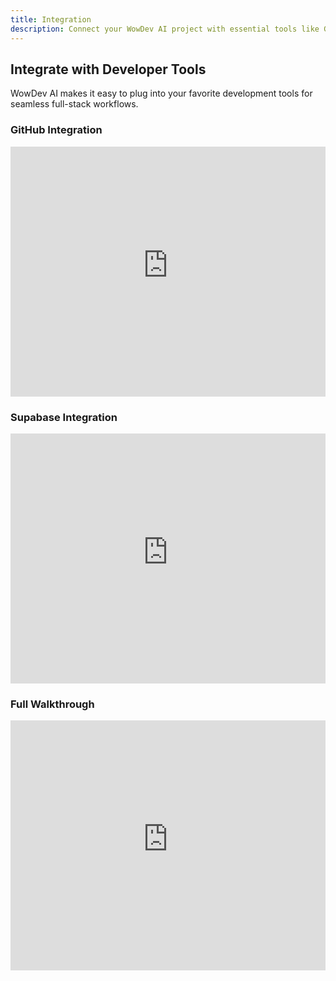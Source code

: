 ```yaml
---
title: Integration
description: Connect your WowDev AI project with essential tools like GitHub and Supabase.
---
```


## Integrate with Developer Tools

WowDev AI makes it easy to plug into your favorite development tools for seamless full-stack workflows.

### GitHub Integration

<iframe
  width="100%"
  height="400"
  src="https://firebasestorage.googleapis.com/v0/b/drodel-chat.appspot.com/o/video%2FGITHUB%20CONNECTION.mp4?alt=media&token=76188b7e-28fb-4476-8293-8fae4f4cabce"
  title="Connect GitHub - WowDev AI"
  frameborder="0"
  allowfullscreen
></iframe>

### Supabase Integration

<iframe
  width="100%"
  height="400"
  src="https://firebasestorage.googleapis.com/v0/b/drodel-chat.appspot.com/o/video%2FSupabase%20connection%20.mp4?alt=media&token=4209d33f-8952-4b10-ad28-1bb467839822"
  title="Connect Supabase - WowDev AI"
  frameborder="0"
  allowfullscreen
></iframe>

### Full Walkthrough

<iframe
  width="100%"
  height="400"
  src="https://firebasestorage.googleapis.com/v0/b/drodel-chat.appspot.com/o/video%2FWowdev%20ai%20walkthrough%20video%20.mp4?alt=media&token=3a0a31ff-8fa9-4377-a9bb-c994e22bf7d6"
  title="WowDev AI Walkthrough"
  frameborder="0"
  allowfullscreen
></iframe>
